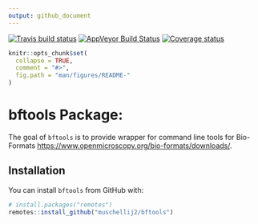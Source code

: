 ```yaml
---
output: github_document
---
```


[![Travis build status](https://travis-ci.com/muschellij2/bftools.svg?branch=master)](https://travis-ci.com/muschellij2/bftools)
[![AppVeyor Build Status](https://ci.appveyor.com/api/projects/status/github/muschellij2/bftools?branch=master&svg=true)](https://ci.appveyor.com/project/muschellij2/bftools)
[![Coverage status](https://codecov.io/gh/muschellij2/bftools/branch/master/graph/badge.svg)](https://codecov.io/gh/muschellij2/bftools)
<!-- README.md is generated from README.Rmd. Please edit that file -->

```r
knitr::opts_chunk$set(
  collapse = TRUE,
  comment = "#>",
  fig.path = "man/figures/README-"
)
```
# bftools Package: 
The goal of `bftools` is to provide wrapper for command line tools for Bio-Formats
    <https://www.openmicroscopy.org/bio-formats/downloads/>.

## Installation

You can install `bftools` from GitHub with:

```r
# install.packages("remotes")
remotes::install_github("muschellij2/bftools")
```
